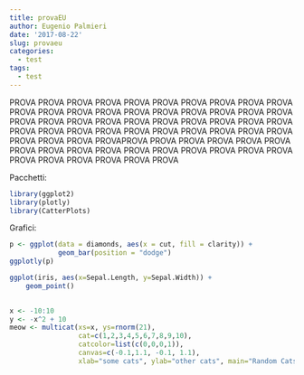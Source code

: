 ```yaml
---
title: provaEU
author: Eugenio Palmieri
date: '2017-08-22'
slug: provaeu
categories:
  - test
tags:
  - test
---
```


PROVA PROVA
PROVA PROVA
PROVA PROVA
PROVA PROVA
PROVA PROVA
PROVA PROVA
PROVA PROVA
PROVA PROVA
PROVA PROVA
PROVA PROVA
PROVA PROVA
PROVA PROVA
PROVA PROVA
PROVA PROVA
PROVA PROVA
PROVA PROVA
PROVA PROVA
PROVA PROVA
PROVA PROVA
PROVA PROVA
PROVA PROVA
PROVA PROVAPROVA PROVA
PROVA PROVA
PROVA PROVA
PROVA PROVA
PROVA PROVA
PROVA PROVA
PROVA PROVA
PROVA PROVA
PROVA PROVA
PROVA PROVA
PROVA PROVA

Pacchetti:
```r
library(ggplot2)
library(plotly)
library(CatterPlots)
```

Grafici:
```r

p <- ggplot(data = diamonds, aes(x = cut, fill = clarity)) +
            geom_bar(position = "dodge")
ggplotly(p)
```

```r
ggplot(iris, aes(x=Sepal.Length, y=Sepal.Width)) + 
    geom_point()
 
```

```r
x <- -10:10
y <- -x^2 + 10
meow <- multicat(xs=x, ys=rnorm(21),
                 cat=c(1,2,3,4,5,6,7,8,9,10),
                 catcolor=list(c(0,0,0,1)),
                 canvas=c(-0.1,1.1, -0.1, 1.1),
                 xlab="some cats", ylab="other cats", main="Random Cats")
```


